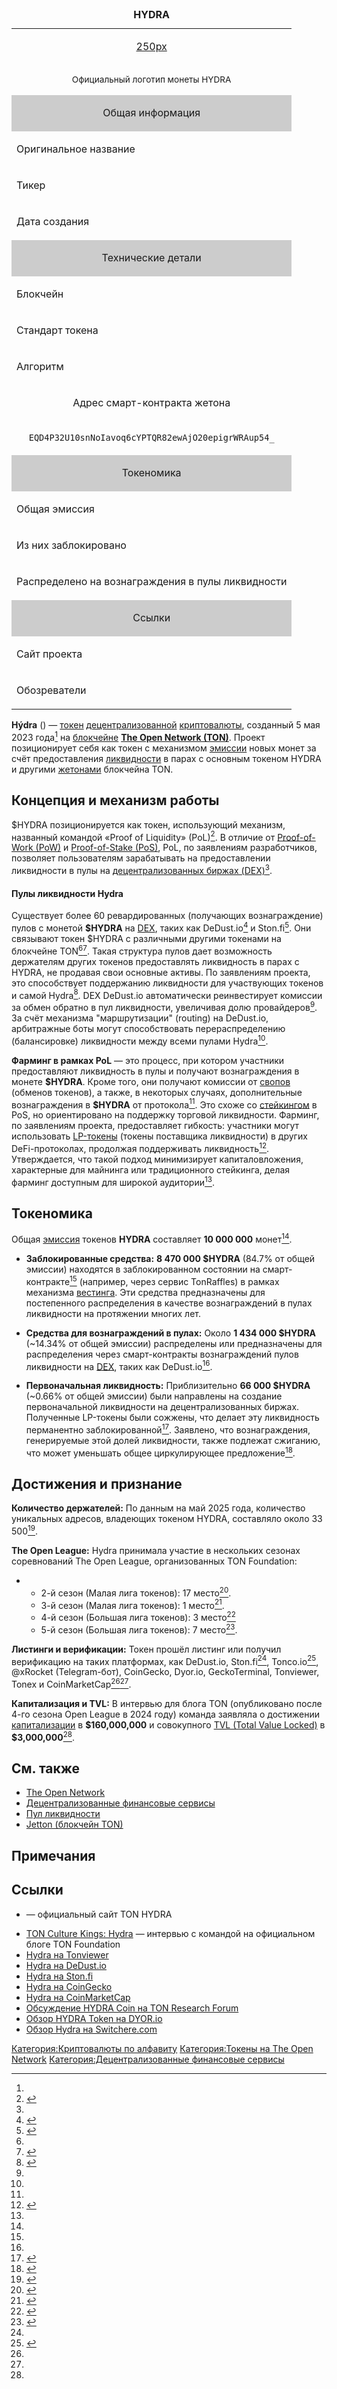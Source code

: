 {{short description|Токен на блокчейне TON}}
{{About|децентрализованном криптовалютном токене|TON Hydra|other uses|Hydra (disambiguation)}}
{| class="infobox" style="width:300px; font-size:90%; line-height:1.4em"
|+ '''HYDRA'''
|-
| colspan="2" style="text-align:center;" | [[Файл:TON_HYDRA.png|250px]]
|-
| style="text-align:center; font-size:85%;" | Официальный логотип монеты HYDRA
|-
!colspan="2" style="text-align:center; background:#ccc;"| Общая информация
|-
! Оригинальное название
| HYDRA
|-
! Тикер
| $HYDRA
|-
! Дата создания
| 5 мая 2023 года<ref name="fortune_launch">{{Cite web |url=https://tonviewer.com/transaction/e308a5212dbceb9b479c481c00bddbbee404e4ec58165872437dde08a9449c28 |title=HYDRA Token Launched on TON Blockchain |website=TON Viewer |date=2023-05-05 |access-date=2025-05-18}}</ref>
|-
!colspan="2" style="text-align:center; background:#ccc;"| Технические детали
|-
! Блокчейн
| [[The Open Network|TON]]
|-
! Стандарт токена
| [[Jetton (блокчейн TON)|Jetton]]
|-
! Алгоритм
| Proof-of-Liquidity (PoL)
|-
! colspan="2" style="text-align:center;" | Адрес смарт-контракта жетона
|-
| colspan="2" style="text-align:center;" | <code style="word-break: break-all;">EQD4P32U10snNoIavoq6cYPTQR82ewAjO20epigrWRAup54_</code>
|-
!colspan="2" style="text-align:center; background:#ccc;"| Токеномика
|-
! Общая эмиссия
| 10 000 000 $HYDRA <ref name="tonhydra_tokenomics_supply">{{Cite web |url=https://coinmarketcap.com/currencies/hydra-ton/ |title=HYDRA Jetton on CMC |website=coinmarketcap.com |access-date=2025-05-18}}</ref>
|-
! Из них заблокировано 
| 8 470 000 $HYDRA (84.7%) <ref name="tonhydra_tokenomics_lock">{{Cite web |url=https://tonraffles.app/lock/EQD4P32U10snNoIavoq6cYPTQR82ewAjO20epigrWRAup54_ |title=Информация о блокировке HYDRA на TonRaffles |website=tonraffles.app |access-date=2025-05-18}}</ref>
|-
! Распределено на вознаграждения в пулы ликвидности
| ~1 434 000 $HYDRA <ref name="tonhydra_tokenomics_rewards">{{Cite web |url=https://dedust.io/pools?page=1&assets=EQD4P32U10snNoIavoq6cYPTQR82ewAjO20epigrWRAup54_ |title=DeDust |website=dedust.io |access-date=2025-05-18}}</ref>
|-
!colspan="2" style="text-align:center; background:#ccc;"| Ссылки
|-
! Сайт проекта
| [https://tonhydra.com tonhydra.com]
|-
! Обозреватели
| [https://tonviewer.com/EQD4P32U10snNoIavoq6cYPTQR82ewAjO20epigrWRAup54_ Tonviewer]<br/>
[https://ton.app/en/jettons/EQD4P32U10snNoIavoq6cYPTQR82ewAjO20epigrWRAup54_ Ton.app]
|}

'''Hýdra''' ({{IPAc-en|ˈ|h|aɪ|d|r|ə}}) — [[токен (блокчейн)|токен]] [[децентрализация|децентрализованной]] [[криптовалюта|криптовалюты]], созданный 5 мая 2023 года<ref name="fortune_launch"/> на [[блокчейн|блокчейне]] '''[[The Open Network|The Open Network (TON)]]'''. Проект позиционирует себя как токен с механизмом [[эмиссия (экономика)|эмиссии]] новых монет за счёт предоставления [[ликвидность (экономика)|ликвидности]] в парах с основным токеном HYDRA и другими [[Jetton (блокчейн TON)|жетонами]] блокчейна TON.

== Концепция и механизм работы ==
$HYDRA позиционируется как токен, использующий механизм, названный командой «Proof of Liquidity» (PoL)<ref name="TONCultureKings">{{Cite web |url=https://blog.ton.org/ton-culture-kings-hydra |title=TON Culture Kings: Hydra |website=TON Blog |access-date=2025-05-18}}</ref>. В отличие от [[Доказательство выполнения работы|Proof-of-Work (PoW)]] и [[Proof-of-Stake|Proof-of-Stake (PoS)]], PoL, по заявлениям разработчиков, позволяет пользователям зарабатывать на предоставлении ликвидности в пулы на [[Децентрализованные_финансовые_сервисы|децентрализованных биржах (DEX)]]<ref name="TONCultureKings" />.

==== Пулы ликвидности Hydra ====
Существует более 60 ревардированных (получающих вознаграждение) пулов с монетой '''$HYDRA''' на [[децентрализованная биржа|DEX]], таких как DeDust.io<ref name="dedust_hydra_pools">{{Cite web |url=https://dedust.io/pools?prioritizePromoted=false&page=1&sort=tvl_DESC&assets=EQD4P32U10snNoIavoq6cYPTQR82ewAjO20epigrWRAup54_ |title=Пулы ликвидности Hydra на DeDust |website=dedust.io |access-date=2025-05-18}}</ref> и Ston.fi<ref name="stonfi_listing_ref">{{Cite web |url=https://app.ston.fi/pools/EQAE3jqovQueivQFoIMuEOVlDY7oERwWt9xxF9LAExAD57ur |title=Пул HYDRA/TON на Ston.fi |website=Ston.fi |access-date=2025-05-18}}</ref>. Они связывают токен $HYDRA с различными другими токенами на блокчейне TON<ref name="TONCultureKings" /><ref name="tonhydra_tokenomics">{{Cite web |url=https://tonhydra.com |title=Hydra Coin Official Website |website=tonhydra.com |access-date=2025-05-18}}</ref>. Такая структура пулов дает возможность держателям других токенов предоставлять ликвидность в парах с HYDRA, не продавая свои основные активы. По заявлениям проекта, это способствует поддержанию ликвидности для участвующих токенов и самой Hydra<ref name="source2_pools_diversification">{{Cite web |url=https://tonresear.ch/t/hydra-coin-the-real-decentralization/3779 |title=Hydra Coin - The real decentralization? |website=TON Research Forum |access-date=2025-05-18 |quote=Данная диверсификация пулов создаёт лёгкий старт для холдеров других монет.}}</ref>. DEX DeDust.io автоматически реинвестирует комиссии за обмен обратно в пул ликвидности, увеличивая долю провайдеров<ref name="TONCultureKings"/>. За счёт механизма "маршрутизации" (routing) на DeDust.io, арбитражные боты могут способствовать перераспределению (балансировке) ликвидности между всеми пулами Hydra<ref name="TONCultureKings"/>.

'''Фарминг в рамках PoL''' — это процесс, при котором участники предоставляют ликвидность в пулы и получают вознаграждения в монете '''$HYDRA'''. Кроме того, они получают комиссии от [[своп (финансы)|свопов]] (обменов токенов), а также, в некоторых случаях, дополнительные вознаграждения в '''$HYDRA''' от протокола<ref name="TONCultureKings" />. Это схоже со [[стейкинг|стейкингом]] в PoS, но ориентировано на поддержку торговой ликвидности. Фарминг, по заявлениям проекта, предоставляет гибкость: участники могут использовать [[LP-токены|LP-токены]] (токены поставщика ликвидности) в других DeFi-протоколах, продолжая поддерживать ликвидность<ref name="source6_pol_easy">{{Cite web |url=https://dyor.io/blog/hydra-token/ |title=HYDRA Token on the TON Blockchain: The History and Plans |website=DYOR.io |date=2025-02-28 |access-date=2025-05-18 |quote=TON HYDRA uses a new system called Proof of Liquidity (PoL), which makes it easier for people to earn rewards without needing a lot of money for staking, validation, or mining.}}</ref>. Утверждается, что такой подход минимизирует капиталовложения, характерные для майнинга или традиционного стейкинга, делая фарминг доступным для широкой аудитории<ref name="source6_pol_easy"/>.

== Токеномика ==
Общая [[эмиссия (экономика)|эмиссия]] токенов '''HYDRA''' составляет '''10 000 000''' монет<ref name="tonhydra_tokenomics_supply"/>.

*   '''Заблокированные средства:''' '''8 470 000 $HYDRA''' (84.7% от общей эмиссии) находятся в заблокированном состоянии на смарт-контракте<ref name="tonhydra_tokenomics_lock"/> (например, через сервис TonRaffles) в рамках механизма [[вестинг|вестинга]]. Эти средства предназначены для постепенного распределения в качестве вознаграждений в пулах ликвидности на протяжении многих лет.

*   '''Средства для вознаграждений в пулах:''' Около '''1 434 000 $HYDRA''' (~14.34% от общей эмиссии) распределены или предназначены для распределения через смарт-контракты вознаграждений пулов ликвидности на [[децентрализованная биржа|DEX]], таких как DeDust.io<ref name="tonhydra_tokenomics_rewards"/>.

*   '''Первоначальная ликвидность:''' Приблизительно '''66 000 $HYDRA''' (~0.66% от общей эмиссии) были направлены на создание первоначальной ликвидности на децентрализованных биржах. Полученные LP-токены были сожжены, что делает эту ликвидность перманентно заблокированной<ref name="tonhydra_tokenomics_lp_burn">{{Cite web |url=https://tonhydra.com |title=Hydra Coin Official Website — Tokenomics |website=tonhydra.com |access-date=2025-05-18 |quote=Primary circulation 0.66% of primary liquidity coins (LP tokens were burned)}}</ref>. Заявлено, что вознаграждения, генерируемые этой долей ликвидности, также подлежат сжиганию, что может уменьшать общее циркулирующее предложение<ref name="tonhydra_tokenomics_first_liquidity">{{Cite web |url=https://dedust.io/portfolio/EQBJrNx8lP9BGN-QkTVv5nJLQZxoO8YqnoXrr_DmUGuGugkX |title=Первоначальная заблокированная ликвидность |website=dedust.io |access-date=2025-05-18}}</ref>.

== Достижения и признание ==
'''Количество держателей:''' По данным на май 2025 года, количество уникальных адресов, владеющих токеном HYDRA, составляло около 33 500<ref name="hydra_holders">{{Cite web |url=https://tonviewer.com/EQD4P32U10snNoIavoq6cYPTQR82ewAjO20epigrWRAup54_?section=holders |title=HYDRA Token — Holders on TON Viewer |website=tonviewer.com |access-date=2025-05-18}}</ref>.

'''The Open League:''' Hydra принимала участие в нескольких сезонах соревнований The Open League, организованных TON Foundation:
** 2-й сезон (Малая лига токенов): 17 место<ref name="source3_tol_s2">{{Cite web |url=https://blog.ton.org/tol-season-2-results-just-landed |title=TON Open League Season 2 Results |website=TON Blog |access-date=2025-05-18}}</ref>.
** 3-й сезон (Малая лига токенов): 1 место<ref name="source3_tol_s3">{{Cite web |url=https://blog.ton.org/the-open-league-season-3-results |title=TON Open League Season 3 Results |website=TON Blog |access-date=2025-05-18}}</ref>.
** 4-й сезон (Большая лига токенов): 3 место<ref name="source3_tol_s4">{{Cite web |url=https://blog.ton.org/the-open-league-season-4-results-new-champions-emerge |title=TON Open League Season 4 Results |website=TON Blog |access-date=2025-05-18}}</ref>
** 5-й сезон (Большая лига токенов): 7 место<ref name="source3_tol_s5">{{Cite web |url=https://blog.ton.org/these-are-the-best-projects-of-the-open-league-season-5 |title=TON Open League Season 5 Results |website=TON Blog |access-date=2025-05-18}}</ref>.

'''Листинги и верификации:''' Токен прошёл листинг или получил верификацию на таких платформах, как DeDust.io, Ston.fi<ref name="stonfi_listing_ref"/>, Tonco.io<ref name="tonco_listing_ref">{{Cite web |url=https://app.tonco.io/#/pool/EQBQxcY1FVDlG03gPK_GmzSmt1XlJsbKWvTiwjZaTseAWQLF |title=HYDRA on Tonco.io |website=Tonco.io |access-date=2025-05-18}}</ref>, @xRocket (Telegram-бот), CoinGecko, Dyor.io, GeckoTerminal, Tonviewer, Tonex и CoinMarketCap<ref name="tonhydra_tokenomics_supply"/><ref name="TONCultureKings"/>.

'''Капитализация и TVL:''' В интервью для блога TON (опубликовано после 4-го сезона Open League в 2024 году) команда заявляла о достижении [[рыночная капитализация криптовалют|капитализации]] в '''$160,000,000''' и совокупного [[Total Value Locked|TVL (Total Value Locked)]] в '''$3,000,000'''<ref name="TONCultureKings"/>.

== См. также ==
* [[The Open Network]]
* [[Децентрализованные финансовые сервисы]]
* [[Пул ликвидности]]
* [[Jetton (блокчейн TON)]]

== Примечания ==
{{Примечания}}

== Ссылки ==
* {{URL|https://tonhydra.com}} — официальный сайт TON HYDRA
* [https://blog.ton.org/ton-culture-kings-hydra TON Culture Kings: Hydra] — интервью с командой на официальном блоге TON Foundation
* [https://tonviewer.com/EQD4P32U10snNoIavoq6cYPTQR82ewAjO20epigrWRAup54_ Hydra на Tonviewer]
* [https://dedust.io/jettons/EQD4P32U10snNoIavoq6cYPTQR82ewAjO20epigrWRAup54_ Hydra на DeDust.io]
* [https://app.ston.fi/swap?chartVisible=false&ft=HYDRA&tt=STON Hydra на Ston.fi]
* [https://www.coingecko.com/en/coins/hydra-ton Hydra на CoinGecko]
* [https://coinmarketcap.com/currencies/hydra-ton/ Hydra на CoinMarketCap]
* [https://tonresear.ch/t/hydra-coin-the-real-decentralization/3779 Обсуждение HYDRA Coin на TON Research Forum]
* [https://dyor.io/blog/hydra-token/ Обзор HYDRA Token на DYOR.io] {{ref-en}} <!-- (использовать с осторожностью, если нет уверенности в авторитетности) -->
* [https://switchere.com/guides/what-is-hydra Обзор Hydra на Switchere.com] {{ref-en}} <!-- (использовать с осторожностью, если нет уверенности в авторитетности) -->

[[Категория:Криптовалюты по алфавиту]]
[[Категория:Токены на The Open Network]]
[[Категория:Децентрализованные финансовые сервисы]]